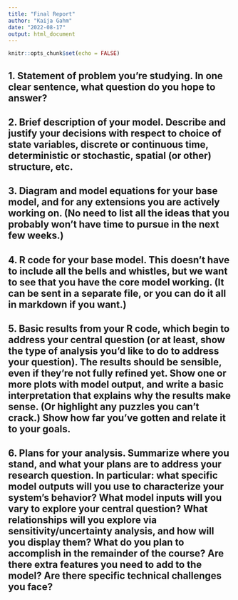 ```yaml
---
title: "Final Report"
author: "Kaija Gahm"
date: "2022-08-17"
output: html_document
---
```


```r
knitr::opts_chunk$set(echo = FALSE)
```

## 1. Statement of problem you're studying. In one clear sentence, what question do you hope to answer?

## 2. Brief description of your model. Describe and justify your decisions with respect to choice of state variables, discrete or continuous time, deterministic or stochastic, spatial (or other) structure, etc.

## 3. Diagram and model equations for your base model, and for any extensions you are actively working on. (No need to list all the ideas that you probably won’t have time to pursue in the next few weeks.)

## 4. R code for your base model. This doesn't have to include all the bells and whistles, but we want to see that you have the core model working. (It can be sent in a separate file, or you can do it all in markdown if you want.)

## 5. Basic results from your R code, which begin to address your central question (or at least, show the type of analysis you'd like to do to address your question). The results should be sensible, even if they're not fully refined yet. Show one or more plots with model output, and write a basic interpretation that explains why the results make sense. (Or highlight any puzzles you can’t crack.) Show how far you've gotten and relate it to your goals.

## 6. Plans for your analysis. Summarize where you stand, and what your plans are to address your research question. In particular: what specific model outputs will you use to characterize your system’s behavior? What model inputs will you vary to explore your central question? What relationships will you explore via sensitivity/uncertainty analysis, and how will you display them? What do you plan to accomplish in the remainder of the course? Are there extra features you need to add to the model? Are there specific technical challenges you face?
